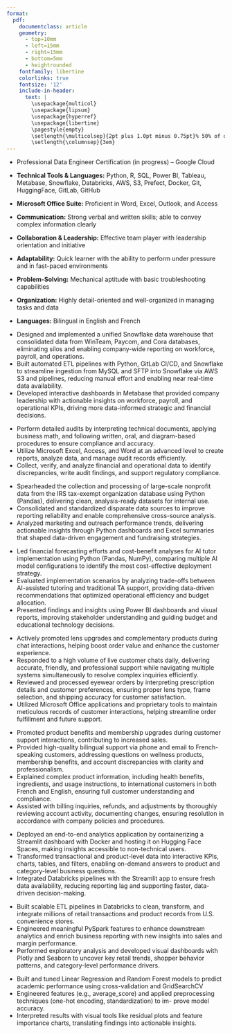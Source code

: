 ```yaml
---
format: 
  pdf: 
    documentclass: article
    geometry:
      - top=10mm
      - left=15mm
      - right=15mm
      - bottom=5mm
      - heightrounded
    fontfamily: libertine
    colorlinks: true
    fontsize: '12'
    include-in-header: 
      text: |
        \usepackage{multicol}
        \usepackage{lipsum}
        \usepackage{hyperref}
        \usepackage{libertine}
        \pagestyle{empty}
        \setlength{\multicolsep}{2pt plus 1.0pt minus 0.75pt}% 50% of original values
        \setlength{\columnsep}{3em}
---
```

<!-- TITLE -->
\begin{huge}\begin{center}{\bf Scott Townsend}\end{center}\end{huge}

<!-- CONTACT INFO -->
\begin{center} stownsend678@gmail.com ∙ (562) 584-5017 ∙ \href{https://github.com/scotty369}{Github/GitLab: scotty369} ∙ \href{https://www.linkedin.com/in/scott-townsend-0ab515262/}{LinkedIn: Scott Townsend}
\end{center}
\vspace{10pt}

<!-- EDUCATION: 1ST BULLET -->
\begin{large}
  {\bf EDUCATION}
  \vspace{3pt}
  \hrule
  \begin{multicols}{2}
    \begin{flushleft}{\bf Brigham Young University}\end{flushleft}
    \begin{flushright}\end{flushright}
  \end{multicols}
  \vspace{-0.17cm}
  \begin{multicols}{2}
    \begin{flushleft}Bachelors of Science: Data Science\end{flushleft}
    \begin{flushright}April 2022 - April 2025\end{flushright}
  \end{multicols}
  \begin{multicols}{2}
    \begin{flushleft}Minor: Statistics\end{flushleft}
  \end{multicols}
\end{large}

\vspace{0.05cm}

<!-- CERTIFICATIONS -->
\begin{large}{\bf CERTIFICATIONS}
  \vspace{3pt}
  \hrule
\end{large}
\vspace{-0.16cm}

* Professional Data Engineer Certification (in progress) – Google Cloud

<!-- SKILLS -->
\begin{large}{\bf SKILLS}
  \vspace{3pt}
  \hrule
\end{large}
\vspace{-0.16cm}

* **Technical Tools & Languages:** Python, R, SQL, Power BI, Tableau, Metabase, Snowflake, Databricks, AWS, S3, Prefect, Docker, Git, HuggingFace, GitLab, GitHub

* **Microsoft Office Suite:** Proficient in Word, Excel, Outlook, and Access

* **Communication:** Strong verbal and written skills; able to convey complex information clearly

* **Collaboration & Leadership:** Effective team player with leadership orientation and initiative

* **Adaptability:** Quick learner with the ability to perform under pressure and in fast-paced environments

* **Problem-Solving:** Mechanical aptitude with basic troubleshooting capabilities

* **Organization:** Highly detail-oriented and well-organized in managing tasks and data

* **Languages:** Bilingual in English and French

<!-- EXPERIENCE : 1ST BULLET-->
\begin{large}{\bf EXPERIENCE}
  \vspace{3pt}
  \hrule
  \begin{multicols}{2}
    \begin{flushleft}{\bf \href{https://www.wearepioneer.com}{Pioneer Commercial Cleaning}}\end{flushleft}
    \begin{flushright}June 2025 - Present\end{flushright}
  \end{multicols}
  \vspace{-0.17cm}
  \begin{multicols}{2}
    \begin{flushleft}\textit{Technolgy Consultant}\end{flushleft}
    \begin{flushright}\end{flushright}\end
  {multicols}
\end{large}
\vspace{-0.16cm}
* Designed and implemented a unified Snowflake data warehouse that consolidated data from WinTeam, Paycom, and Cora databases, eliminating silos and enabling company-wide reporting on workforce, payroll, and operations.
* Built automated ETL pipelines with Python, GitLab CI/CD, and Snowflake to streamline ingestion from MySQL and SFTP into Snowflake via AWS S3 and pipelines, reducing manual effort and enabling near real-time data availability.
* Developed interactive dashboards in Metabase that provided company leadership with actionable insights on workforce, payroll, and operational KPIs, driving more data-informed strategic and financial decisions.

\vspace{7pt}

\begin{large}
  \begin{multicols}{2}
    \begin{flushleft}{\bf \href{https://www.hollywoodcasinocharlestown.com}{Charls Town Casino}}\end{flushleft}
    \begin{flushright}May 2025 - Present\end{flushright}
  \end{multicols}
  \vspace{-0.17cm}
  \begin{multicols}{2}
    \begin{flushleft}\textit{Revenue Audit Clerk}\end{flushleft}
    \begin{flushright}\end{flushright}\end
  {multicols}
\end{large}
\vspace{-0.16cm}
* Perform detailed audits by interpreting technical documents, applying business math, and following written, oral, and diagram-based procedures to ensure compliance and accuracy.
* Utilize Microsoft Excel, Access, and Word at an advanced level to create reports, analyze data, and manage audit records efficiently.
* Collect, verify, and analyze financial and operational data to identify discrepancies, write audit findings, and support regulatory compliance.

\vspace{7pt}

\begin{large}
  \begin{multicols}{2}
    \begin{flushleft}{\bf \href{https://marcusharrisfoundation.org/}{Marcus Harris Foundation}}\end{flushleft}
    \begin{flushright}December 2024 - April 2025\end{flushright}
  \end{multicols}
  \vspace{-0.17cm}
  \begin{multicols}{2}
    \begin{flushleft}\textit{Data Analyst}\end{flushleft}
    \begin{flushright}\end{flushright}\end
  {multicols}
\end{large}
\vspace{-0.16cm}
* Spearheaded the collection and processing of large-scale nonprofit data from the IRS tax-exempt organization database using Python (Pandas), delivering clean, analysis-ready datasets for internal use.
* Consolidated and standardized disparate data sources to improve reporting reliability and enable comprehensive cross-source analysis.
* Analyzed marketing and outreach performance trends, delivering actionable insights through Python dashboards and Excel summaries that shaped data-driven engagement and fundraising strategies.

\vspace{7pt}

\begin{large}
  \begin{multicols}{2}
    \begin{flushleft}{\bf \href{https://github.com/orgs/BYUIDSconsulting/teams/ai-ta-bot/repositories}{Brigham Young University - Idaho}}\end{flushleft}
    \begin{flushright}January 2025 - April 2025\end{flushright}
  \end{multicols}
  \vspace{-0.17cm}
  \begin{multicols}{2}
    \begin{flushleft}\textit{Data Analyst}\end{flushleft}
    \begin{flushright}\end{flushright}\end
  {multicols}
\end{large}
\vspace{-0.16cm}
* Led financial forecasting efforts and cost-benefit analyses for AI tutor implementation using Python (Pandas, NumPy), comparing multiple AI model configurations to identify the most cost-effective deployment strategy.
* Evaluated implementation scenarios by analyzing trade-offs between AI-assisted tutoring and traditional TA support, providing data-driven recommendations that optimized operational efficiency and budget allocation.
* Presented findings and insights using Power BI dashboards and visual reports, improving stakeholder understanding and guiding budget and educational technology decisions.
\vspace{7pt}

\vspace{7pt}

\begin{large}
  \begin{multicols}{2}
    \begin{flushleft}{\bf \href{https://www.1800contacts.com}{1800 Contacts}}\end{flushleft}
    \begin{flushright}April 2023 - Decmember 2023\end{flushright}
  \end{multicols}
  \vspace{-0.17cm}
  \begin{multicols}{2}
    \begin{flushleft}\textit{Chat Support Specailist}\end{flushleft}
    \begin{flushright}\end{flushright}\end
  {multicols}
\end{large}
\vspace{-0.16cm}
* Actively promoted lens upgrades and complementary products during chat interactions, helping boost order value and enhance the customer experience.
* Responded to a high volume of live customer chats daily, delivering accurate, friendly, and professional support while navigating multiple systems simultaneously to resolve complex inquiries efficiently.
* Reviewed and processed eyewear orders by interpreting prescription details and customer preferences, ensuring proper lens type, frame selection, and shipping accuracy for customer satisfaction.
* Utilized Microsoft Office applications and proprietary tools to maintain meticulous records of customer interactions, helping streamline order fulfillment and future support.

\vspace{7pt}

\begin{large}
  \begin{multicols}{2}
    \begin{flushleft}{\bf \href{https://www.melaleuca.com}{Melaleuca}}\end{flushleft}
    \begin{flushright}April 2022 - April 2023\end{flushright}
  \end{multicols}
  \vspace{-0.17cm}
  \begin{multicols}{2}
    \begin{flushleft}\textit{French Customer Service Support}\end{flushleft}
    \begin{flushright}\end{flushright}\end
  {multicols}
\end{large}
\vspace{-0.16cm}
* Promoted product benefits and membership upgrades during customer support interactions, contributing to increased sales.
* Provided high-quality bilingual support via phone and email to French-speaking customers, addressing questions on wellness products, membership benefits, and account discrepancies with clarity and professionalism.
* Explained complex product information, including health benefits, ingredients, and usage instructions, to international customers in both French and English, ensuring full customer understanding and compliance.
* Assisted with billing inquiries, refunds, and adjustments by thoroughly reviewing account activity, documenting changes, ensuring resolution in accordance with company policies and procedures.

\vspace{7pt}

<!-- EXPERIENCE : 1ST BULLET-->
\begin{large}{\bf SELECTED PROJECTS}
  \vspace{3pt}
  \hrule
  \begin{multicols}{2}
    \begin{flushleft}{\bf \href{https://huggingface.co/spaces/scotty369/Townsend_streamlit-dockerWI25}{Streamlit C-Store App}}\end{flushleft}
    \begin{flushright}April 2025 – June 2025\end{flushright}
  \end{multicols}
  \begin{multicols}{2}
    \begin{flushleft}\textit{Data Engineering | Streamlit, HuggingFace}\end{flushleft}
    \begin{flushright}\end{flushright}
  \end{multicols}
\end{large}
\vspace{-0.16cm}
* Deployed an end-to-end analytics application by containerizing a Streamlit dashboard with Docker and hosting it on Hugging Face Spaces, making insights accessible to non-technical users.
* Transformed transactional and product-level data into interactive KPIs, charts, tables, and filters, enabling on-demand answers to product and category-level business questions.
* Integrated Databricks pipelines with the Streamlit app to ensure fresh data availability, reducing reporting lag and supporting faster, data-driven decision-making.
\vspace{7pt}

\begin{large}
  \begin{multicols}{2}
    \begin{flushleft}{\bf \href{https://github.com/scotty369}{Convenience Store Data Engineering}}\end{flushleft}
    \begin{flushright}January 2025 – April 2025\end{flushright}
  \end{multicols}
  \begin{multicols}{2}
    \begin{flushleft}\textit{Data Engineering | Databricks, PySpark, Plotly}\end{flushleft}
    \begin{flushright}\end{flushright}
  \end{multicols}
\end{large}
\vspace{-0.16cm}
* Built scalable ETL pipelines in Databricks to clean, transform, and integrate millions of retail transactions and product records from U.S. convenience stores.
* Engineered meaningful PySpark features to enhance downstream analytics and enrich business reporting with new insights into sales and margin performance.
* Performed exploratory analysis and developed visual dashboards with Plotly and Seaborn to uncover key retail trends, shopper behavior patterns, and category-level performance drivers.

\vspace{7pt}

\begin{large}
  \begin{multicols}{2}
    \begin{flushleft}{\bf \href{https://github.com/scotty369}{Student Performance ML Analysis}}\end{flushleft}
    \begin{flushright}October 2024 – December 2024\end{flushright}
  \end{multicols}
  \begin{multicols}{2}
    \begin{flushleft}\textit{Machine Learning | Colab, Random Forest, Seaborn}\end{flushleft}
    \begin{flushright}\end{flushright}
  \end{multicols}
\end{large}
\vspace{-0.16cm}
* Built and tuned Linear Regression and Random Forest models to predict academic performance using cross-validation and
GridSearchCV
* Engineered features (e.g., average_score) and applied preprocessing techniques (one-hot encoding, standardization) to im-
prove model accuracy.
* Interpreted results with visual tools like residual plots and feature importance charts, translating findings into actionable
insights.